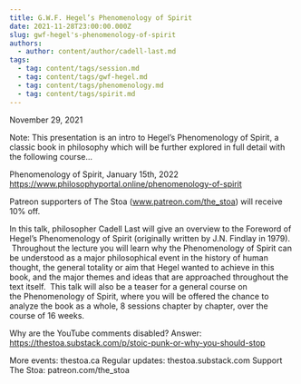 ```yaml
---
title: G.W.F. Hegel’s Phenomenology of Spirit
date: 2021-11-28T23:00:00.000Z
slug: gwf-hegel's-phenomenology-of-spirit
authors:
  - author: content/author/cadell-last.md
tags:
  - tag: content/tags/session.md
  - tag: content/tags/gwf-hegel.md
  - tag: content/tags/phenomenology.md
  - tag: content/tags/spirit.md
---
```


November 29, 2021

Note: This presentation is an intro to Hegel’s Phenomenology of Spirit, a classic book in philosophy which will be further explored in full detail with the following course...

Phenomenology of Spirit, January 15th, 2022
https://www.philosophyportal.online/phenomenology-of-spirit

Patreon supporters of The Stoa (www.patreon.com/the_stoa) will receive 10% off. 

In this talk, philosopher Cadell Last will give an overview to the Foreword of Hegel’s Phenomenology of Spirit (originally written by J.N. Findlay in 1979).  Throughout the lecture you will learn why the Phenomenology of Spirit can be understood as a major philosophical event in the history of human thought, the general totality or aim that Hegel wanted to achieve in this book, and the major themes and ideas that are approached throughout the text itself.  This talk will also be a teaser for a general course on the Phenomenology of Spirit, where you will be offered the chance to analyze the book as a whole, 8 sessions chapter by chapter, over the course of 16 weeks.  

Why are the YouTube comments disabled? Answer: https://thestoa.substack.com/p/stoic-punk-or-why-you-should-stop

More events: thestoa.ca
Regular updates: thestoa.substack.com
Support The Stoa: patreon.com/the_stoa
